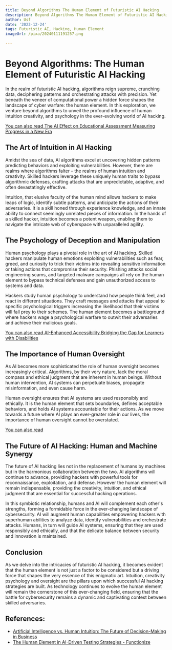```yaml
---
title: Beyond Algorithms The Human Element of Futuristic AI Hacking
description: Beyond Algorithms The Human Element of Futuristic AI Hacking
author: Usf
date: '2023-12-24'
tags: Futuristic AI, Hacking, Human Element
imageUrl: /pixa/20240111191257.png

---
```

#  Beyond Algorithms: The Human Element of Futuristic AI  Hacking

In the realm of futuristic AI hacking, algorithms reign supreme,  crunching data, deciphering patterns and orchestrating attacks with precision. Yet beneath the  veneer of computational power a  hidden force shapes the landscape of cyber warfare: the human element.  In  this exploration, we venture beyond algorithms  to unveil the profound influence of human intuition  creativity, and psychology in the ever-evolving world of AI hacking.

[You can also read The AI Effect on Educational Assessment Measuring Progress in a New Era](The%20AI%20Effect%20on%20Educational%20Assessment%20Measuring%20Progress%20in%20a%20New%20Era)


## The Art of Intuition  in AI Hacking

Amidst the sea of  data, AI algorithms excel  at uncovering hidden patterns predicting behaviors and exploiting vulnerabilities. However, there are realms where algorithms falter – the realms of  human intuition and creativity. Skilled hackers leverage these uniquely human traits to bypass algorithmic defenses, crafting attacks that  are unpredictable, adaptive, and  often devastatingly effective.

Intuition, that elusive faculty of the human mind allows hackers  to make leaps of logic, identify subtle patterns, and anticipate the actions  of their adversaries. It is a skill honed through experience knowledge, and an  innate ability  to connect seemingly unrelated pieces of information. In the hands of a skilled hacker, intuition becomes a potent weapon, enabling them to navigate the intricate web of cyberspace with unparalleled  agility.

## The Psychology of Deception  and Manipulation

Human psychology plays a pivotal role in the art of AI hacking.  Skilled hackers manipulate human emotions exploiting vulnerabilities such as fear, greed, and curiosity  to trick their  victims into revealing sensitive information or taking actions that compromise their  security. Phishing attacks social engineering scams, and targeted malware campaigns all rely on the human element to bypass technical defenses and  gain unauthorized access to systems and data.

Hackers study human psychology to understand how people think feel, and react in different situations. They craft messages and attacks that  appeal to specific psychological triggers increasing the likelihood that their victims will fall prey to their schemes. The human element becomes a battleground where hackers wage a psychological warfare to outwit their adversaries  and achieve their malicious goals.

[You can also read  AI-Enhanced Accessibility Bridging the Gap for Learners with Disabilities](AI-Enhanced%20Accessibility%20Bridging%20the%20Gap%20for%20Learners%20with%20Disabilities)


## The  Importance  of  Human Oversight

As AI becomes more  sophisticated the role of human oversight becomes increasingly critical. Algorithms, by their very nature,  lack the moral compass and ethical judgment that are  inherent in human beings. Without human intervention, AI systems can perpetuate biases, propagate misinformation, and even cause harm.

Human oversight ensures that AI systems are  used responsibly  and ethically. It is the human element that sets boundaries, defines acceptable  behaviors, and holds AI systems  accountable for their actions. As we  move towards a future where AI plays an  ever-greater role  in our  lives, the importance of human  oversight cannot be overstated.

[You can also read ]()


## The Future  of  AI Hacking: Human and  Machine Synergy

The future of AI hacking  lies  not in the replacement of humans by machines but in the harmonious collaboration between the two. AI algorithms will continue to advance, providing hackers with powerful tools for reconnaissance, exploitation, and defense. However the human element will remain indispensable, providing  the creativity, intuition,  and ethical judgment that are essential for successful hacking operations.

In this symbiotic relationship, humans and AI will complement each other's strengths, forming  a formidable  force in  the ever-changing  landscape of  cybersecurity. AI will augment human capabilities empowering hackers with superhuman abilities to analyze  data, identify vulnerabilities and orchestrate attacks. Humans, in turn will guide  AI  systems, ensuring that they are used responsibly and  ethically, and that the delicate balance  between security and innovation  is maintained.

## Conclusion

As we delve into the intricacies of futuristic AI hacking, it becomes evident that the human element is not just a factor to be  considered but a driving force that shapes the very essence of this  enigmatic art. Intuition, creativity psychology and oversight are the pillars upon which successful AI hacking strategies  are built.  As technology continues to evolve the human element will remain  the cornerstone of this ever-changing field, ensuring that the battle for cybersecurity remains a dynamic and captivating contest between skilled adversaries.

## References:
- [Artificial Intelligence vs. Human Intuition: The Future of Decision-Making in Business](https://www.linkedin.com/pulse/artificial-intelligence-vs-human-intuition-future-decision-making)
- [The Human Element in AI-Driven Testing Strategies - Functionize](https://www.functionize.com/blog/the-human-element-in-ai-driven-testing-strategies)
